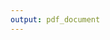 ```yaml
---
output: pdf_document
---
```


\linespread{1}\selectfont

\begin{centering}
\normalsize
HOCHSCHULE RHEIN-WAAL \\
RHINE-WAAL UNIVERSITY OF APPLIED  SCIENCES\\
FACULTY OF SOCIETY AND ECONOMICS


\vspace{5 cm}
THIS IS WHERE YOUR TITLE SHOUD BE \\ AND SUBTITLE RIGHTE BELOW THE TITLE\\
\vspace{5 cm}




MASTER THESIS






\vspace{8 cm}

BY\\
YOUR NAME


 

\end{centering}

